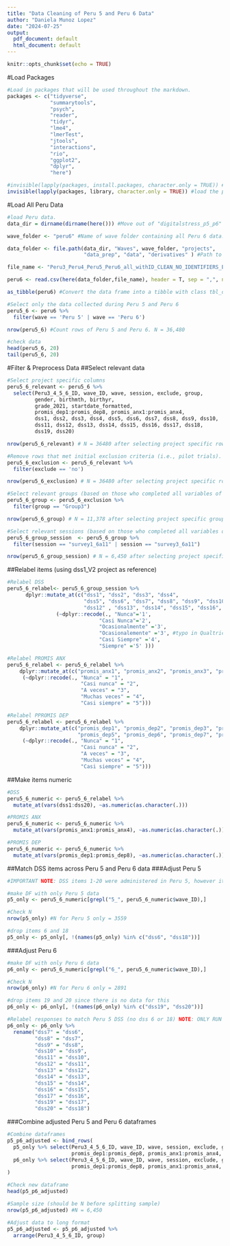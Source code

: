```yaml
---
title: "Data Cleaning of Peru 5 and Peru 6 Data"
author: "Daniela Munoz Lopez"
date: "2024-07-25"
output:
  pdf_document: default
  html_document: default
---
```


```r
knitr::opts_chunk$set(echo = TRUE)
```

#Load Packages
```r
#Load in packages that will be used throughout the markdown.
packages <- c("tidyverse", 
              "summarytools",
              "psych",
              "reader",
              "tidyr",
              "lme4",
              "lmerTest",
              "jtools",
              "interactions",
              "rio",
              "ggplot2",
              "dplyr",
              "here")

#invisible(lapply(packages, install.packages, character.only = TRUE)) #install packages (only run once)
invisible(lapply(packages, library, character.only = TRUE)) #load the packages
```

#Load All Peru Data
```r
#load Peru data.
data_dir = dirname(dirname(here())) #Move out of "digitalstress_p5_p6" folder to the "Peru May 2019" folder

wave_folder <- "peru6" #Name of wave folder containing all Peru 6 data.

data_folder <- file.path(data_dir, "Waves", wave_folder, "projects", 
                         "data_prep", "data", "derivatives" ) #Path to the data within the wave_folder. Items in "" indicate the name of the folders within the data_dir & wave_folder.

file_name <- "Peru3_Peru4_Peru5_Peru6_all_withID_CLEAN_NO_IDENTIFIERS_ES_12.16.21.csv" #Name of the CSV containing the data. #USE CLEAN NO IDENTIFIERS

peru6 <- read.csv(here(data_folder,file_name), header = T, sep = ",", na.strings=c(""," ","NA")) #Load in the CSV using the file paths that were established above. 

as_tibble(peru6) #Convert the data frame into a tibble with class tbl_df. 

#Select only the data collected during Peru 5 and Peru 6
peru5_6 <- peru6 %>% 
  filter(wave == 'Peru 5' | wave == 'Peru 6') 

nrow(peru5_6) #Count rows of Peru 5 and Peru 6. N = 36,480

#check data
head(peru5_6, 20)
tail(peru5_6, 20)
```

#Filter & Preprocess Data
##Select relevant data
```r
#Select project specific columns
peru5_6_relevant <- peru5_6 %>% 
  select(Peru3_4_5_6_ID, wave_ID, wave, session, exclude, group, 
         gender, birthmth, birthyr, 
         grade_2021, startdate_formatted, 
         promis_dep1:promis_dep8, promis_anx1:promis_anx4,
         dss1, dss2, dss3, dss4, dss5, dss6, dss7, dss8, dss9, dss10, 
         dss11, dss12, dss13, dss14, dss15, dss16, dss17, dss18,
         dss19, dss20)

nrow(peru5_6_relevant) # N = 36480 after selecting project specific rows

#Remove rows that met initial exclusion criteria (i.e., pilot trials).
peru5_6_exclusion <- peru5_6_relevant %>% 
  filter(exclude == 'no')

nrow(peru5_6_exclusion) # N = 36480 after selecting project specific rows

#Select relevant groups (based on those who completed all variables of interest)
peru5_6_group <- peru5_6_exclusion %>%
  filter(group == "Group3")

nrow(peru5_6_group) # N = 11,378 after selecting project specific groups (Group 3)

#Select relevant sessions (based on those who completed all variables of interest)
peru5_6_group_session  <- peru5_6_group %>%
  filter(session == "survey1_6a11" | session == "survey3_6a11")

nrow(peru5_6_group_session) # N = 6,450 after selecting project specific groups AND sessions (sessions 1 and 3)
```

##Relabel items (using dss1_V2 project as reference)
```r
#Relabel DSS
peru5_6_relabel<- peru5_6_group_session %>% 
      dplyr::mutate_at(c("dss1", "dss2", "dss3", "dss4",
                         "dss5", "dss6", "dss7", "dss8", "dss9", "dss10", "dss11", 
                         "dss12" , "dss13", "dss14", "dss15", "dss16", "dss17", "dss18", "dss19", "dss20"), 
                (~dplyr::recode(., "Nunca"='1',
                              "Casi Nunca"='2',
                              "Ocasionalmente" ='3',
                              "Ocasionalemente" ='3', #typo in Qualtrics spelling 
                              "Casi Siempre" ='4',
                              "Siempre" ='5' )))

#Relabel PROMIS ANX
peru5_6_relabel <- peru5_6_relabel %>%
    dplyr::mutate_at(c("promis_anx1", "promis_anx2", "promis_anx3", "promis_anx4"),
     (~dplyr::recode(., "Nunca" = "1",
                        "Casi nunca" = "2",
                        "A veces" = "3",
                        "Muchas veces" = "4",
                        "Casi siempre" = "5")))

#Relabel PPROMIS DEP
peru5_6_relabel <- peru5_6_relabel %>%
    dplyr::mutate_at(c("promis_dep1", "promis_dep2", "promis_dep3", "promis_dep4",
                       "promis_dep5", "promis_dep6", "promis_dep7", "promis_dep8"),
     (~dplyr::recode(., "Nunca" = "1",
                        "Casi nunca" = "2",
                        "A veces" = "3",
                        "Muchas veces" = "4",
                        "Casi siempre" = "5")))
```

##Make items numeric
```r
#DSS
peru5_6_numeric <- peru5_6_relabel %>%
  mutate_at(vars(dss1:dss20), ~as.numeric(as.character(.)))

#PROMIS ANX
peru5_6_numeric <- peru5_6_numeric %>%
  mutate_at(vars(promis_anx1:promis_anx4), ~as.numeric(as.character(.)))

#PROMIS DEP
peru5_6_numeric <- peru5_6_numeric %>%
  mutate_at(vars(promis_dep1:promis_dep8), ~as.numeric(as.character(.)))
```

##Match DSS items across Peru 5 and Peru 6 data
###Adjust Peru 5
```r
#IMPORTANT NOTE: DSS items 1-20 were administered in Peru 5, however items 6 and 18 were removed after initial Factor Analysis done by C.G. DSS items 1-18 were therefore administered in Peru 6 to account for the removal of items 6 and 18.

#make DF with only Peru 5 data 
p5_only <- peru5_6_numeric[grepl("5_", peru5_6_numeric$wave_ID),]

#Check N
nrow(p5_only) #N for Peru 5 only = 3559

#drop items 6 and 18 
p5_only <- p5_only[, !(names(p5_only) %in% c("dss6", "dss18"))]
```

###Adjust Peru 6
```r
#make DF with only Peru 6 data 
p6_only <- peru5_6_numeric[grepl("6_", peru5_6_numeric$wave_ID),]

#Check N
nrow(p6_only) #N for Peru 6 only = 2891

#drop items 19 and 20 since there is no data for this
p6_only <- p6_only[, !(names(p6_only) %in% c("dss19", "dss20"))]

#Relabel responses to match Peru 5 DSS (no dss 6 or 18) NOTE: ONLY RUN ONCE TO AVOID ERROR.
p6_only <- p6_only %>%
  rename("dss7" = "dss6",
         "dss8" = "dss7",
         "dss9" = "dss8",
         "dss10" = "dss9",
         "dss11" = "dss10",
         "dss12" = "dss11",
         "dss13" = "dss12",
         "dss14" = "dss13",
         "dss15" = "dss14",
         "dss16" = "dss15",
         "dss17" = "dss16",
         "dss19" = "dss17",
         "dss20" = "dss18")
```


###Combine adjusted Peru 5 and Peru 6 dataframes
```r
#Combine dataframes
p5_p6_adjusted <- bind_rows(
  p5_only %>% select(Peru3_4_5_6_ID, wave_ID, wave, session, exclude, group, gender, birthmth, birthyr, grade_2021, startdate_formatted,
                     promis_dep1:promis_dep8, promis_anx1:promis_anx4, dss1:dss20),
  p6_only %>% select(Peru3_4_5_6_ID, wave_ID, wave, session, exclude, group, gender, birthmth, birthyr, grade_2021, startdate_formatted,
                     promis_dep1:promis_dep8, promis_anx1:promis_anx4, dss1:dss20)
)

#Check new dataframe
head(p5_p6_adjusted)

#Sample size (should be N before splitting sample)
nrow(p5_p6_adjusted) #N = 6,450

#Adjust data to long format
p5_p6_adjusted <- p5_p6_adjusted %>% 
  arrange(Peru3_4_5_6_ID, group)
```